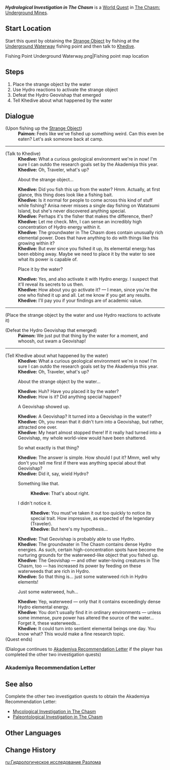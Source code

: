{{Quest Infobox
|id            = 
|image         = World Quest Hydrological Investigation in The Chasm.png
|type          = World
|summary       = 
|requirement   = Completed [[Chasm Spelunkers]] quest
|characters    = Khedive; Paimon; Traveler
|startLocation = [[The Chasm: Underground Mines]]
|region        = Liyue
|area          = The Chasm: Underground Mines
|prev          = 
|next          = 
|exp           = 250
|mora          = 90000
|primogems     = 30
|other         = 
}}
'''''Hydrological Investigation in The Chasm''''' is a [[World Quest]] in [[The Chasm: Underground Mines]].

==Start Location==
Start this quest by obtaining the [[Strange Object]] by fishing at the [[Underground Waterway]] fishing point and then talk to [[Khedive]].
<gallery>
Fishing Point Underground Waterway.png|Fishing point map location
</gallery>

==Steps==
# Place the strange object by the water
# Use Hydro reactions to activate the strange object
# Defeat the Hydro Geovishap that emerged
# Tell Khedive about what happened by the water

==Dialogue==
{{Quest Description|You fish up something strange in The Chasm. What in the world could it be? According to the Sumeru scholar Khedive, just place it by the water and you will discover its secret...}}
{{Dialogue start}}
;(Upon fishing up the [[Strange Object]])
:'''Paimon:''' Feels like we've fished up something weird. Can this even be eaten? Let's ask someone back at camp.
----
;(Talk to Khedive)
:'''Khedive:''' What a curious geological environment we're in now! I'm sure I can outdo the research goals set by the Akademiya this year.
:'''Khedive:''' Oh, Traveler, what's up?
:{{DIcon|Quest}} About the strange object...
:'''Khedive:''' Did you fish this up from the water? Hmm. Actually, at first glance, this thing does look like a fishing bait.
:'''Khedive:''' Is it normal for people to come across this kind of stuff while fishing? Anisa never misses a single day fishing on Watatsumi Island, but she's never discovered anything special.
:'''Khedive:''' Perhaps it's the fisher that makes the difference, then?
:'''Khedive:''' Let me check. Mm, I can sense an incredibly high concentration of Hydro energy within it.
:'''Khedive:''' The groundwater in The Chasm does contain unusually rich elemental power. Does that have anything to do with things like this growing within it?
:'''Khedive:''' But ever since you fished it up, its elemental energy has been ebbing away. Maybe we need to place it by the water to see what its power is capable of.
:{{DIcon}} Place it by the water?
:'''Khedive:''' Yes, and also activate it with Hydro energy. I suspect that it'll reveal its secrets to us then.
:'''Khedive:''' How about you go activate it? &mdash; I mean, since you're the one who fished it up and all. Let me know if you get any results.
:'''Khedive:''' I'll pay you if your findings are of academic value.
----
;(Place the strange object by the water and use Hydro reactions to activate it)

;(Defeat the Hydro Geovishap that emerged)
:'''Paimon:''' We just put that thing by the water for a moment, and whoosh, out swam a Geovishap!
----
;(Tell Khedive about what happened by the water)
:'''Khedive:''' What a curious geological environment we're in now! I'm sure I can outdo the research goals set by the Akademiya this year.
:'''Khedive:''' Oh, Traveler, what's up?
:{{DIcon|Quest}} About the strange object by the water...
:'''Khedive:''' Huh? Have you placed it by the water?
:'''Khedive:''' How is it? Did anything special happen?
:{{DIcon}} A Geovishap showed up.
:'''Khedive:''' A Geovishap? It turned into a Geovishap in the water!?
:'''Khedive:''' Oh, you mean that it didn't turn into a Geovishap, but rather, attracted one over.
:'''Khedive:''' My heart almost stopped there! If it really had turned into a Geovishap, my whole world-view would have been shattered.
:{{DIcon}} So what exactly is that thing?
:'''Khedive:''' The answer is simple. How should I put it? Mmm, well why don't you tell me first if there was anything special about that Geovishap?
:'''Khedive:''' Did it, say, wield Hydro?
:{{DIcon}} Something like that.
::'''Khedive:''' That's about right.
:{{DIcon}} I didn't notice it.
::'''Khedive:''' You must've taken it out too quickly to notice its special trait. How impressive, as expected of the legendary (Traveler).
::'''Khedive:''' But here's my hypothesis...
:'''Khedive:''' That Geovishap is probably able to use Hydro.
:'''Khedive:''' The groundwater in The Chasm contains dense Hydro energies. As such, certain high-concentration spots have become the nurturing grounds for the waterweed-like object that you fished up.
:'''Khedive:''' The Geovishap &mdash; and other water-loving creatures in The Chasm, too &mdash; has increased its power by feeding on these waterweeds that are rich in Hydro.
:'''Khedive:''' So that thing is... just some waterweed rich in Hydro elements!
:{{DIcon}} Just some waterweed, huh...
:'''Khedive:''' Yep, waterweed &mdash; only that it contains exceedingly dense Hydro elemental energy.
:'''Khedive:''' You don't usually find it in ordinary environments &mdash; unless some immense, pure power has altered the source of the water... Forget it, these waterweeds...
:'''Khedive:''' It could turn into sentient elemental beings one day. You know what? This would make a fine research topic.
;(Quest ends)

;(Dialogue continues to [[#Akademiya Recommendation Letter|Akademiya Recommendation Letter]] if the player has completed the other two investigation quests)
{{Dialogue end}}

===Akademiya Recommendation Letter===
{{Transclude|Mycological Investigation in The Chasm|Akademiya Recommendation Letter}}

==See also==
Complete the other two investigation quests to obtain the Akademiya Recommendation Letter:
* [[Mycological Investigation in The Chasm]]
* [[Paleontological Investigation in The Chasm]]

==Other Languages==
{{Other Languages
|en      = Hydrological Investigation in The Chasm
|zhs     = 水生环境调查
|zhs_rm  = Shuǐshēng Huánjìng Diàochá
|zht     = 水生環境調查
|zht_rm  = Shuǐshēng Huánjìng Diàochá
|zh_tl   = Aquatic Environment Investigation
|ja      = 水生環境調査
|ja_rm   = Suisei Kankyou Chousa{{Assumed}}
|ja_tl   = Aquatic Environment Investigation
|ko      = {{tt|수생|水生}} {{tt|환경|環境}} {{tt|조사|調查}}
|ko_rm   = Susaeng Hwan'gyeong Josa
|ko_tl   = Aquatic Environment Investigation
|es      = Investigación acuífera
|es_tl   = Aquifer Investigation
|fr      = Enquête hydrologique dans le Gouffre
|fr_tl   = Hydrological Investigation in the Chasm
|ru      = Гидрологическое исследование Разлома
|ru_tl   = Hydrological Investigation in The Rupture
|th      = สำรวจสิ่งแวดล้อมทางน้ำ
|th_rm   = Samruat sing waetlom thang nam
|th_tl   = 
|vi      = Điều Tra Môi Trường Thủy Sinh
|vi_tl   = 
|de      = Hydrologische Untersuchung
|de_tl   = Hydrological Investigation
|id      = Penyelidikan Hidrologi
|id_tl   = Hydrology Investigation
|pt      = Investigação de Ambiente Aquático
|pt_tl   = 
|tr      = Kanyon'da Hidrolojik Araştırma
|tr_tl   = 
|it      = Ricerca idrologica nella Voragine
|it_tl   = 
}}

==Change History==
{{Change History|2.6}}

[[ru:Гидрологическое исследование Разлома]]